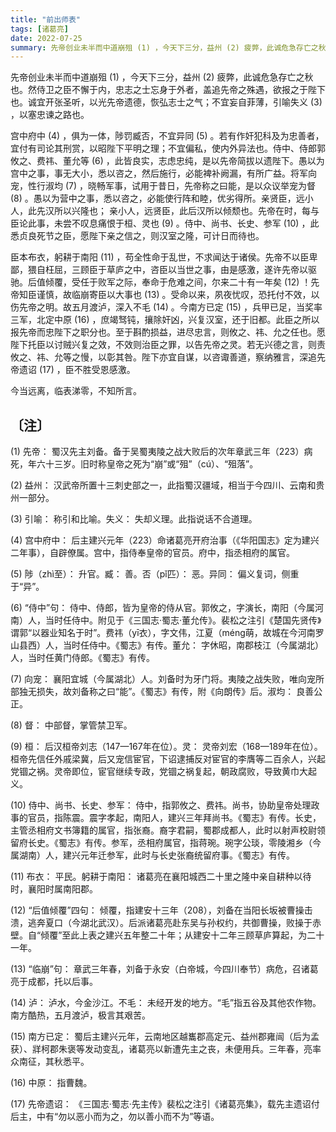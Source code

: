 ```yaml
---
title: "前出师表"
tags: [诸葛亮]
date: 2022-07-25
summary: 先帝创业未半而中道崩殂 (1) ，今天下三分，益州 (2) 疲弊，此诚危急存亡之秋也。
---
```


先帝创业未半而中道崩殂 (1) ，今天下三分，益州 (2) 疲弊，此诚危急存亡之秋也。然侍卫之臣不懈于内，忠志之士忘身于外者，盖追先帝之殊遇，欲报之于陛下也。诚宜开张圣听，以光先帝遗德，恢弘志士之气；不宜妄自菲薄，引喻失义 (3) ，以塞忠谏之路也。

宫中府中 (4) ，俱为一体，陟罚臧否，不宜异同 (5) 。若有作奸犯科及为忠善者，宜付有司论其刑赏，以昭陛下平明之理；不宜偏私，使内外异法也。侍中、侍郎郭攸之、费祎、董允等 (6) ，此皆良实，志虑忠纯，是以先帝简拔以遗陛下。愚以为宫中之事，事无大小，悉以咨之，然后施行，必能裨补阙漏，有所广益。将军向宠，性行淑均 (7) ，晓畅军事，试用于昔日，先帝称之曰能，是以众议举宠为督 (8) 。愚以为营中之事，悉以咨之，必能使行阵和睦，优劣得所。亲贤臣，远小人，此先汉所以兴隆也； 亲小人，远贤臣，此后汉所以倾颓也。先帝在时，每与臣论此事，未尝不叹息痛恨于桓、灵也 (9) 。侍中、尚书、长史、参军 (10) ，此悉贞良死节之臣，愿陛下亲之信之，则汉室之隆，可计日而待也。

臣本布衣，躬耕于南阳 (11) ，苟全性命于乱世，不求闻达于诸侯。先帝不以臣卑鄙，猥自枉屈，三顾臣于草庐之中，咨臣以当世之事，由是感激，遂许先帝以驱驰。后值倾覆，受任于败军之际，奉命于危难之间，尔来二十有一年矣 (12) ！先帝知臣谨慎，故临崩寄臣以大事也 (13) 。受命以来，夙夜忧叹，恐托付不效，以伤先帝之明。故五月渡泸，深入不毛 (14) 。今南方已定 (15) ，兵甲已足，当奖率三军，北定中原 (16) ，庶竭驽钝，攘除奸凶，兴复汉室，还于旧都。此臣之所以报先帝而忠陛下之职分也。至于斟酌损益，进尽忠言，则攸之、祎、允之任也。愿陛下托臣以讨贼兴复之效，不效则治臣之罪，以告先帝之灵。若无兴德之言，则责攸之、祎、允等之慢，以彰其咎。陛下亦宜自谋，以咨诹善道，察纳雅言，深追先帝遗诏 (17) ，臣不胜受恩感激。

今当远离，临表涕零，不知所言。

## 〔注〕　

(1) 先帝： 蜀汉先主刘备。备于吴蜀夷陵之战大败后的次年章武三年（223）病死，年六十三岁。旧时称皇帝之死为“崩”或“殂”（cú）、“殂落”。

(2) 益州： 汉武帝所置十三刺史部之一，此指蜀汉疆域，相当于今四川、云南和贵州一部分。

(3) 引喻： 称引和比喻。失义： 失却义理。此指说话不合道理。

(4) 宫中府中： 后主建兴元年（223）命诸葛亮开府治事（《华阳国志》定为建兴二年事），自辟僚属。宫中，指侍奉皇帝的官员。府中，指丞相府的属官。

(5) 陟（zhì至）： 升官。臧： 善。否（pǐ匹）： 恶。异同： 偏义复词，侧重于“异”。

(6) “侍中”句： 侍中、侍郎，皆为皇帝的侍从官。郭攸之，字演长，南阳（今属河南）人，当时任侍中。附见于《三国志·蜀志·董允传》。裴松之注引《楚国先贤传》谓郭“以器业知名于时”。费祎（yī衣），字文伟，江夏（méng萌，故城在今河南罗山县西）人，当时任侍中。《蜀志》有传。董允： 字休昭，南郡枝江（今属湖北）人，当时任黄门侍郎。《蜀志》有传。

(7) 向宠： 襄阳宜城（今属湖北）人。刘备时为牙门将。夷陵之战失败，唯向宠所部独无损失，故刘备称之曰“能”。《蜀志》有传，附《向朗传》后。淑均： 良善公正。

(8) 督： 中部督，掌管禁卫军。

(9) 桓： 后汉桓帝刘志（147—167年在位）。灵： 灵帝刘宏（168—189年在位）。桓帝先信任外戚梁冀，后又宠信宦官，下诏逮捕反对宦官的李膺等二百余人，兴起党锢之祸。灵帝即位，宦官继续专政，党锢之祸复起，朝政腐败，导致黄巾大起义。

(10) 侍中、尚书、长史、参军： 侍中，指郭攸之、费祎。尚书，协助皇帝处理政事的官员，指陈震。震字孝起，南阳人，建兴三年拜尚书。《蜀志》有传。长史，主管丞相府文书簿籍的属官，指张裔。裔字君嗣，蜀郡成都人，此时以射声校尉领留府长史。《蜀志》有传。参军，丞相府属官，指蒋琬。琬字公琰，零陵湘乡（今属湖南）人，建兴元年迁参军，此时与长史张裔统留府事。《蜀志》有传。

(11) 布衣： 平民。躬耕于南阳： 诸葛亮在襄阳城西二十里之隆中亲自耕种以待时，襄阳时属南阳郡。

(12) “后值倾覆”四句： 倾覆，指建安十三年（208），刘备在当阳长坂被曹操击溃，逃奔夏口（今湖北武汉）。后派诸葛亮赴东吴与孙权约，共御曹操，败操于赤壁。自“倾覆”至此上表之建兴五年整二十年；从建安十二年三顾草庐算起，为二十一年。

(13) “临崩”句： 章武三年春，刘备于永安（白帝城，今四川奉节）病危，召诸葛亮于成都，托以后事。

(14) 泸： 泸水，今金沙江。不毛： 未经开发的地方。“毛”指五谷及其他农作物。南方酷热，五月渡泸，极言其艰苦。

(15) 南方已定： 蜀后主建兴元年，云南地区越巂郡高定元、益州郡雍闿（后为孟获）、牂柯郡朱褒等发动变乱，诸葛亮以新遭先主之丧，未便用兵。三年春，亮率众南征，其秋悉平。

(16) 中原： 指曹魏。

(17) 先帝遗诏： 《三国志·蜀志·先主传》裴松之注引《诸葛亮集》，载先主遗诏付后主，中有“勿以恶小而为之，勿以善小而不为”等语。